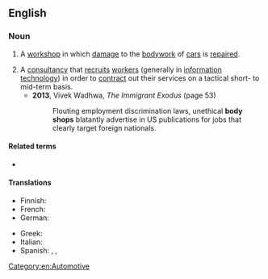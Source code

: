 ==English==
{{wikipedia|Body shopping}}

===Noun===
{{en-noun}}

# {{lb|en|US}} A [[workshop]] in which [[damage]] to the [[bodywork]] of [[car]]s is [[repair]]ed.
#: {{synonyms|en|panel beaters}}
# A [[consultancy]] that [[recruit]]s [[worker]]s (generally in [[information technology]]) in order to [[contract]] out their services on a tactical short- to mid-term basis.
#* '''2013''', Vivek Wadhwa, ''The Immigrant Exodus'' (page 53)
#*: Flouting employment discrimination laws, unethical '''body shops''' blatantly advertise in US publications for jobs that clearly target foreign nationals.

====Related terms====
* {{l|en|body shopping}}

====Translations====
{{trans-top|workshop}}
* Finnish: {{t|fi|peltikorjaamo}}
* French: {{t+|fr|carrosserie|f}}
* German: {{t|de|Karosseriebauer|m}}
{{trans-mid}}
* Greek: {{t|el|αμαξοποιείο|n}}
* Italian: {{t+|it|carrozzeria|f}}
* Spanish: {{t|es|chapista|f}}, {{t|es|latonería|f}}, {{t+|es|carrocería|f}}
{{trans-bottom}}

[[Category:en:Automotive]]